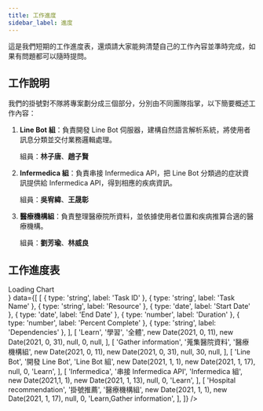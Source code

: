 ```yaml
---
title: 工作進度
sidebar_label: 進度
---
```




這是我們短期的工作進度表，還煩請大家能夠清楚自己的工作內容並準時完成，如果有問題都可以隨時提問。


## 工作說明

我們的掛號對不隊將專案劃分成三個部分，分別由不同團隊指掌，以下簡要概述工作內容：

1. **Line Bot 組**：負責開發 Line Bot 伺服器，建構自然語言解析系統，將使用者訊息分類並交付業務邏輯處理。
    
    組員：**林子唐**、**趙子賢**
2. **Infermedica 組**：負責串接 Infermedica API，把 Line Bot 分類過的症狀資訊提供給 Infermedica API，得到相應的疾病資訊。
    
    組員：**吳宥緯**、**王晟彰**
3. **醫療機構組**：負責整理醫療院所資料，並依據使用者位置和疾病推算合適的醫療機構。
    
    組員：**劉芳瑜**、**林威良**


## 工作進度表

<div style={{overflowX: 'scroll'}}>
<Chart
    width={'1080px'}
    height={'250px'}
    chartType="Gantt"
    loader={<div>Loading Chart</div>}
    data={[
        [
            { type: 'string', label: 'Task ID' },
            { type: 'string', label: 'Task Name' },
            { type: 'string', label: 'Resource' },
            { type: 'date', label: 'Start Date' },
            { type: 'date', label: 'End Date' },
            { type: 'number', label: 'Duration' },
            { type: 'number', label: 'Percent Complete' },
            { type: 'string', label: 'Dependencies' },
        ],
        [
            'Learn',
            '學習',
            '全體',
            new Date(2021, 0, 11),
            new Date(2021, 0, 31),
            null,
            0,
            null,
        ],
        [
            'Gather information',
            '蒐集醫院資料',
            '醫療機構組',
            new Date(2021, 0, 11),
            new Date(2021, 0, 31),
            null,
            30,
            null,
        ],
        [
            'Line Bot',
            '開發 Line Bot',
            'Line Bot 組',
            new Date(2021, 1, 1),
            new Date(2021, 1, 17),
            null,
            0,
            'Learn',
        ],
        [
            'Infermedica',
            '串接 Infermedica API',
            'Infermedica 組',
            new Date(2021,1, 1),
            new Date(2021, 1, 13),
            null,
            0,
            'Learn',
        ],
        [
            'Hospital recommendation',
            '掛號推薦',
            '醫療機構組',
            new Date(2021, 1, 1),
            new Date(2021, 1, 17),
            null,
            0,
            'Learn,Gather information',
        ],
    ]}
/>
</div>
